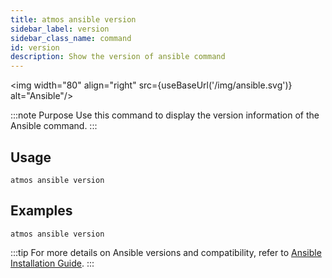 ```yaml
---
title: atmos ansible version
sidebar_label: version
sidebar_class_name: command
id: version
description: Show the version of ansible command
---
```



<img width="80" align="right" src={useBaseUrl('/img/ansible.svg')} alt="Ansible"/>

:::note Purpose
Use this command to display the version information of the Ansible command.
:::

<Screengrab title="atmos ansible version --help" slug="atmos-ansible-version--help" />

## Usage

```shell
atmos ansible version
```

## Examples

```shell
atmos ansible version
```

:::tip
For more details on Ansible versions and compatibility, refer to [Ansible Installation Guide](https://docs.ansible.com/ansible/latest/installation_guide/).
:::